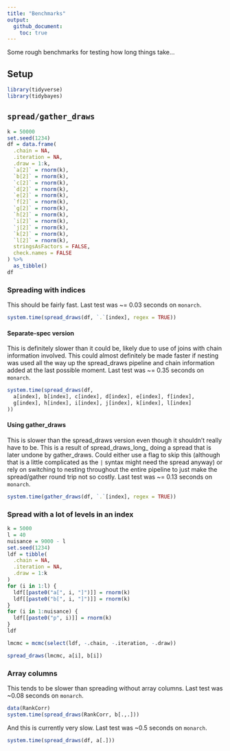 ```yaml
---
title: "Benchmarks"
output:  
  github_document:
    toc: true
---
```


Some rough benchmarks for testing how long things take...

## Setup

```r
library(tidyverse)
library(tidybayes)
```

## `spread/gather_draws`

```r
k = 50000
set.seed(1234)
df = data.frame(
  .chain = NA,
  .iteration = NA,
  .draw = 1:k,
  `a[2]` = rnorm(k),
  `b[2]` = rnorm(k),
  `c[2]` = rnorm(k),
  `d[2]` = rnorm(k),
  `e[2]` = rnorm(k),
  `f[2]` = rnorm(k),
  `g[2]` = rnorm(k),
  `h[2]` = rnorm(k),
  `i[2]` = rnorm(k),
  `j[2]` = rnorm(k),
  `k[2]` = rnorm(k),
  `l[2]` = rnorm(k),
  stringsAsFactors = FALSE,
  check.names = FALSE
) %>%
  as_tibble()
df
```

### Spreading with indices

This should be fairly fast. Last test was ~= 0.03 seconds on `monarch`.

```r
system.time(spread_draws(df, `.`[index], regex = TRUE))
```

#### Separate-spec version

This is definitely slower than it could be, likely due to use of joins with chain information involved. This could almost
definitely be made faster if nesting was used all the way up the spread_draws pipeline and chain information added
at the last possible moment. Last test was ~= 0.35 seconds on `monarch`.

```r
system.time(spread_draws(df, 
  a[index], b[index], c[index], d[index], e[index], f[index], 
  g[index], h[index], i[index], j[index], k[index], l[index]
))
```

#### Using gather_draws

This is slower than the spread_draws version even though it shouldn't really have to be. This is a result of spread_draws_long_ doing a spread that is later undone by gather_draws. Could either use a flag to skip this (although that is a little complicated as the `|` syntax might need the spread anyway) or rely on switching to nesting throughout the entire pipeline to just make the spread/gather round trip not so costly. Last test was ~= 0.13 seconds on `monarch`.

```r
system.time(gather_draws(df, `.`[index], regex = TRUE))
```


### Spread with a lot of levels in an index

```r
k = 5000
l = 40
nuisance = 9000 - l
set.seed(1234)
ldf = tibble(
  .chain = NA,
  .iteration = NA,
  .draw = 1:k
)
for (i in 1:l) {
  ldf[[paste0("a[", i, "]")]] = rnorm(k)
  ldf[[paste0("b[", i, "]")]] = rnorm(k)
}
for (i in 1:nuisance) {
  ldf[[paste0("p", i)]] = rnorm(k)
}
ldf
```

```r
lmcmc = mcmc(select(ldf, -.chain, -.iteration, -.draw))
```



```r
spread_draws(lmcmc, a[i], b[i])
```


### Array columns

This tends to be slower than spreading without array columns. Last test was ~0.08 seconds on `monarch`.

```r
data(RankCorr)
system.time(spread_draws(RankCorr, b[.,.]))
```

And this is currently very slow. Last test was ~0.5 seconds on `monarch`.

```r
system.time(spread_draws(df, a[.]))
```
